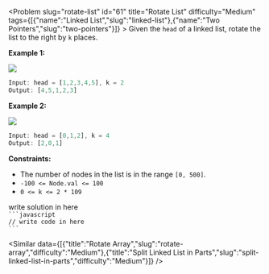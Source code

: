 
<Problem slug="rotate-list" id="61" title="Rotate List" difficulty="Medium" tags={[{"name":"Linked List","slug":"linked-list"},{"name":"Two Pointers","slug":"two-pointers"}]} >
    Given the `head` of a linked list, rotate the list to the right by `k` places.

**Example 1:**

![](https://assets.leetcode.com/uploads/2020/11/13/rotate1.jpg)
```javascript 
Input: head = [1,2,3,4,5], k = 2
Output: [4,5,1,2,3]

```

**Example 2:**

![](https://assets.leetcode.com/uploads/2020/11/13/roate2.jpg)
```javascript 
Input: head = [0,1,2], k = 4
Output: [2,0,1]

```

**Constraints:**

*   The number of nodes in the list is in the range `[0, 500]`.
*   `-100 <= Node.val <= 100`
*   `0 <= k <= 2 * 109`
</Problem >

<Solution>
write solution in here
</Solution>

<Code>
```javascript
// write code in here
```
</Code>

<Similar data={[{"title":"Rotate Array","slug":"rotate-array","difficulty":"Medium"},{"title":"Split Linked List in Parts","slug":"split-linked-list-in-parts","difficulty":"Medium"}]} />
